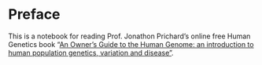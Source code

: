 # Preface

This is a notebook for reading Prof. Jonathon Prichard's online free Human Genetics book "[An Owner's Guide to the Human Genome:
an introduction to human population genetics, variation and disease"](https://web.stanford.edu/group/pritchardlab/HGbook.html).
